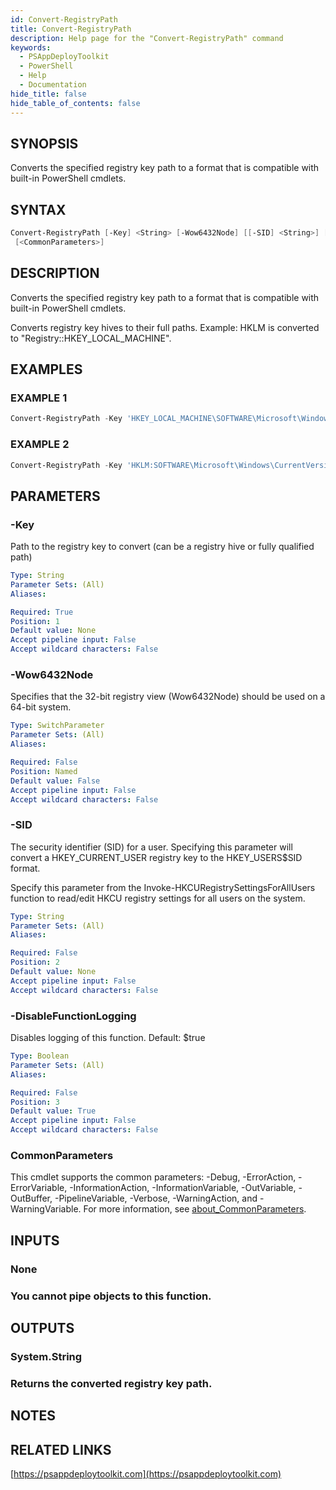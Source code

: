 ```yaml
---
id: Convert-RegistryPath
title: Convert-RegistryPath
description: Help page for the "Convert-RegistryPath" command
keywords:
  - PSAppDeployToolkit
  - PowerShell
  - Help
  - Documentation
hide_title: false
hide_table_of_contents: false
---
```


## SYNOPSIS

Converts the specified registry key path to a format that is compatible with built-in PowerShell cmdlets.

## SYNTAX

```powershell
Convert-RegistryPath [-Key] <String> [-Wow6432Node] [[-SID] <String>] [[-DisableFunctionLogging] <Boolean>]
 [<CommonParameters>]
```

## DESCRIPTION

Converts the specified registry key path to a format that is compatible with built-in PowerShell cmdlets.

Converts registry key hives to their full paths.
Example: HKLM is converted to "Registry::HKEY_LOCAL_MACHINE".

## EXAMPLES

### EXAMPLE 1

```powershell
Convert-RegistryPath -Key 'HKEY_LOCAL_MACHINE\SOFTWARE\Microsoft\Windows\CurrentVersion\Uninstall\{1AD147D0-BE0E-3D6C-AC11-64F6DC4163F1}'
```

### EXAMPLE 2

```powershell
Convert-RegistryPath -Key 'HKLM:SOFTWARE\Microsoft\Windows\CurrentVersion\Uninstall\{1AD147D0-BE0E-3D6C-AC11-64F6DC4163F1}'
```

## PARAMETERS

### -Key

Path to the registry key to convert (can be a registry hive or fully qualified path)

```yaml
Type: String
Parameter Sets: (All)
Aliases:

Required: True
Position: 1
Default value: None
Accept pipeline input: False
Accept wildcard characters: False
```

### -Wow6432Node

Specifies that the 32-bit registry view (Wow6432Node) should be used on a 64-bit system.

```yaml
Type: SwitchParameter
Parameter Sets: (All)
Aliases:

Required: False
Position: Named
Default value: False
Accept pipeline input: False
Accept wildcard characters: False
```

### -SID

The security identifier (SID) for a user.
Specifying this parameter will convert a HKEY_CURRENT_USER registry key to the HKEY_USERS\$SID format.

Specify this parameter from the Invoke-HKCURegistrySettingsForAllUsers function to read/edit HKCU registry settings for all users on the system.

```yaml
Type: String
Parameter Sets: (All)
Aliases:

Required: False
Position: 2
Default value: None
Accept pipeline input: False
Accept wildcard characters: False
```

### -DisableFunctionLogging

Disables logging of this function.
Default: $true

```yaml
Type: Boolean
Parameter Sets: (All)
Aliases:

Required: False
Position: 3
Default value: True
Accept pipeline input: False
Accept wildcard characters: False
```

### CommonParameters

This cmdlet supports the common parameters: -Debug, -ErrorAction, -ErrorVariable, -InformationAction, -InformationVariable, -OutVariable, -OutBuffer, -PipelineVariable, -Verbose, -WarningAction, and -WarningVariable. For more information, see [about_CommonParameters](http://go.microsoft.com/fwlink/?LinkID=113216).

## INPUTS

### None

### You cannot pipe objects to this function.
## OUTPUTS

### System.String

### Returns the converted registry key path.
## NOTES

## RELATED LINKS

[https://psappdeploytoolkit.com](https://psappdeploytoolkit.com)
